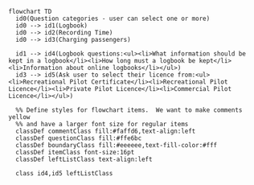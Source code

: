 ```mermaid
flowchart TD
  id0(Question categories - user can select one or more)
  id0 --> id1(Logbook)
  id0 --> id2(Recording Time)
  id0 --> id3(Charging passengers)

  id1 --> id4(Logbook questions:<ul><li>What information should be kept in a logbook</li><li>How long must a logbook be kept</li><li>Information about online logbooks</li></ul>)
  id3 --> id5(Ask user to select their licence from:<ul><li>Recreational Pilot Certificate</li><li>Recreational Pilot Licence</li><li>Private Pilot Licence</li><li>Commercial Pilot Licence</li></ul>)

  %% Define styles for flowchart items.  We want to make comments yellow
  %% and have a larger font size for regular items
  classDef commentClass fill:#faffd6,text-align:left
  classDef questionClass fill:#ffe6bc
  classDef boundaryClass fill:#eeeeee,text-fill-color:#fff
  classDef itemClass font-size:16pt
  classDef leftListClass text-align:left

  class id4,id5 leftListClass
```